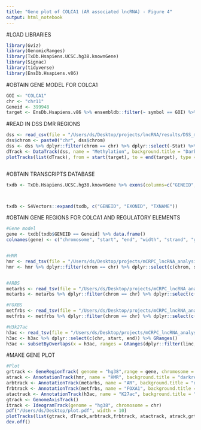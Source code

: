 ```yaml
---
title: "Gene plot of COLCA1 (AR associated lncRNA) - Figure 4"
output: html_notebook
---
```

#LOAD LIBRARIES
```r
library(Gviz)
library(GenomicRanges)
library(TxDb.Hsapiens.UCSC.hg38.knownGene)
library(Signac)
library(tidyverse)
library(EnsDb.Hsapiens.v86)
```


#OBTAIN GENE MODEL FOR COLCA1
```r
GOI <- "COLCA1"
chr <- "chr11"
Geneid <- 399948 
target <- EnsDb.Hsapiens.v86 %>% ensembldb::filter(~ symbol == GOI) %>% genes()
```

#READ IN DSS DMR REGIONS
```r
dss <- read_csv(file = "/Users/ds/Desktop/projects/lncRNA/results/DSS_mCRPC_BN.csv", col_names = c("chrom", "start", "end", "Diff", "Stat"))
dss$chrom <- paste0("chr", dss$chrom)
dss <- dss %>% dplyr::filter(chrom == chr) %>% dplyr::select(-Stat) %>% mutate(Diff = Diff * 100) %>% GRanges()
dTrack <- DataTrack(dss, name = "Methylation", background.title = "DarkOrchid4", fill = "DarkOrchid4")
plotTracks(list(dTrack), from = start(target), to = end(target), type = c("histogram"), ylim = c(-30,0))



```



#OBTAIN TRANSCRIPTS DATABASE
```r
txdb <- TxDb.Hsapiens.UCSC.hg38.knownGene %>% exons(columns=c("GENEID", "EXONID", "TXNAME" ))



txdb <- S4Vectors::expand(txdb, c("GENEID", "EXONID", "TXNAME"))
```


#OBTAIN GENE REGIONS FOR COLCA1 AND REGULATORY ELEMENTS
```r
#Gene model
gene <- txdb[txdb$GENEID == Geneid] %>% data.frame()
colnames(gene) <- c("chromosome", "start", "end", "width", "strand", "gene", "exon", "transcript")


#HMR
hmr <- read_tsv(file = "/Users/ds/Desktop/projects/mCRPC_lncRNA_analysis/data/hmr.bed", col_names  = c("chrom", "start", "end"))
hmr <- hmr %>% dplyr::filter(chrom == chr) %>% dplyr::select(c(chrom, start, end)) %>% GRanges()


#ARBS
metarbs <- read_tsv(file = "/Users/ds/Desktop/projects/mCRPC_lncRNA_analysis/data/AR.chip.hg38.bed", col_names = c("chrom", "start", "end"))
metarbs <- metarbs %>% dplyr::filter(chrom == chr) %>% dplyr::select(c(chrom, start, end)) %>% GRanges()

#FOXBS
metfrbs <- read_tsv(file = "/Users/ds/Desktop/projects/mCRPC_lncRNA_analysis/data/FOXA1.chip.hg38.bed", col_names = c("chrom", "start", "end"))
metfrbs <- metfrbs %>% dplyr::filter(chrom == chr) %>% dplyr::select(c(chrom, start, end)) %>% GRanges()

#H3k27ac
h3ac <- read_tsv(file = "/Users/ds/Desktop/projects/mCRPC_lncRNA_analysis/data/H3K27ac.chip.hg38.bed", col_names = c("chr", "start", "end"))
h3ac <- h3ac %>% dplyr::select(c(chr, start, end)) %>% GRanges()
h3ac <- subsetByOverlaps(x = h3ac, ranges = GRanges(dplyr::filter(linc, gene.name == GOI)))
```


#MAKE GENE PLOT
```r
#Plot
grtrack <- GeneRegionTrack( genome = "hg38",range = gene, chromosome = chr , name = GOI, transcriptAnnotation = "transcript", background.panel = "lightyellow", background.title = "darkblue", fill = "darkblue", col = "darkblue")
atrack <- AnnotationTrack(hmr, name = "HMR", background.title = "darkred",  background.panel ="lightgrey", fill = "darkred", col = "darkred")
arbtrack <- AnnotationTrack(metarbs, name = "AR", background.title = "darkgreen" , background.panel = "lightgrey", fill = "darkgreen", col = "darkgreen")
frbtrack <- AnnotationTrack(metfrbs, name = "FOXA1", background.title = "darkorange" , background.panel = "lightgrey", fill = "darkorange", col = "darkorange")
atactrack <- AnnotationTrack(h3ac, name = "K27ac", background.title = "black" , background.panel = "lightgrey", fill = "black", col = "black", )
gtrack <- GenomeAxisTrack()
itrack <- IdeogramTrack(genome = "hg38", chromosome = chr)
pdf("/Users/ds/Desktop/plot.pdf", width = 10)
plotTracks(list(gtrack, dTrack,arbtrack,frbtrack, atactrack, atrack,grtrack), from = start(target) -10000, to = end(target) + 10000, type = "histogram",ylim = c(-30,0)) + 
dev.off()




```



